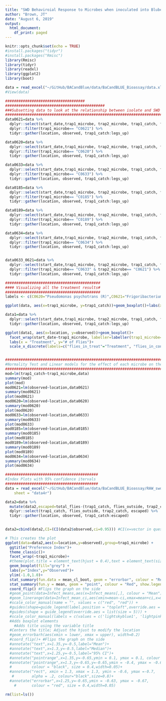```yaml
---
title: "SWD Behaviroial Response to Microbes when inoculated into Bluberry Juice"
author: "Brown, JT"
date: "August 6, 2019"
output:
  html_document:
    df_print: paged
---
```


```r
knitr::opts_chunk$set(echo = TRUE)
#install.packages("tidyr")
#install.packages("Rmisc")
library(Rmisc)
library(tidyr)
library(readxl)
library(ggplot2)
library(boot)

data = read_excel("~/GitHub/BACandBlue/data/BaCandBLUE_Bioassay/data.xlsx")
#View(data)
```

```r
####################################
#############################################
###Subsetting data to look at the relationship between isolate and SWD behaviors
#################################################################################
data0621=data %>% 
  dplyr::select(start_date,trap1_microbe, trap2_microbe, trap1_catch, flies_outside, trap2_catch,legs_up) %>% 
  dplyr::filter(trap1_microbe== "C0621") %>% 
  tidyr::gather(location, observed, trap1_catch:legs_up) 

data0620=data %>% 
  dplyr::select(start_date,trap1_microbe, trap2_microbe, trap1_catch, flies_outside, trap2_catch,legs_up) %>% 
  dplyr::filter(trap1_microbe== "C0620") %>% 
  tidyr::gather(location, observed, trap1_catch:legs_up)

data0633=data %>% 
  dplyr::select(start_date,trap1_microbe, trap2_microbe, trap1_catch, flies_outside, trap2_catch,legs_up) %>% 
  dplyr::filter(trap1_microbe== "C0633") %>% 
  tidyr::gather(location, observed, trap1_catch:legs_up) 

data0185=data %>% 
  dplyr::select(start_date,trap1_microbe, trap2_microbe, trap1_catch, flies_outside, trap2_catch,legs_up) %>% 
  dplyr::filter(trap1_microbe== "C0185") %>% 
  tidyr::gather(location, observed, trap1_catch:legs_up) 

data0189=data %>% 
  dplyr::select(start_date,trap1_microbe, trap2_microbe, trap1_catch, flies_outside, trap2_catch,legs_up) %>% 
  dplyr::filter(trap1_microbe== "C0189") %>% 
  tidyr::gather(location, observed, trap1_catch:legs_up) 

data0634=data %>% 
  dplyr::select(start_date,trap1_microbe, trap2_microbe, trap1_catch, flies_outside, trap2_catch,legs_up) %>% 
  dplyr::filter(trap1_microbe== "C0634") %>% 
  tidyr::gather(location, observed, trap1_catch:legs_up) 


data0633_0621=data %>% 
  dplyr::select(start_date,trap1_microbe, trap2_microbe, trap1_catch, flies_outside, trap2_catch,legs_up) %>% 
  dplyr::filter(trap1_microbe== "C0633" & trap2_microbe== "C0621") %>% 
  tidyr::gather(location, observed, trap1_catch:legs_up) 

###########################################
#### Visualizing all the treatment results#
###########################################
labels <- c(C0620="Pseudomonas psychotrans (R)",C0621="Frigoribacterium faeni (R)",C0633="Pantoe agglomerans (A)",C0185="Bacillus subtillis (A)",C0189="Bacillus siamensis (R)",C0634="Enterobacteriaceae spp. (R)")

ggplot(data, aes(x=trap1_microbe, y=trap1_catch))+geom_boxplot()+labs(x = "Microbe ID", y="# of Flies")

data1=data %>% 
  dplyr::select(start_date,trap1_microbe, trap2_microbe, trap1_catch, flies_outside, trap2_catch,legs_up) %>% 
  tidyr::gather(location, observed, trap1_catch:legs_up)

ggplot(data1, aes(x=location, y=observed))+geom_boxplot()+
  facet_wrap(start_date~trap1_microbe, labeller=labeller(trap1_microbe=labels))+
  labs(x = "Treatment", y="# of Flies")+
  scale_x_discrete(labels=c("flies_in_treat"="Treatment", "flies_in_control"="Control", "flies_outside"="No Choice"))


##########################################################################################
#Normality Test and Linear models for the effect of each microbe on the flies in treatment
##########################################################################################
mod=lm(trap1_catch~trap1_microbe,data)
summary(mod)
plot(mod)
mod0621=lm(observed~location,data0621)
summary(mod0621)
plot(mod0621)
mod0620=lm(observed~location,data0620)
summary(mod0620)
plot(mod0620)
mod0633=lm(observed~location,data0633)
summary(mod0633)
plot(mod0633)
mod0185=lm(observed~location,data0185)
summary(mod0185)
plot(mod0185)
mod0189=lm(observed~location,data0189)
summary(mod0189)
plot(mod0189)
mod0634=lm(observed~location,data0634)
summary(mod0634)
plot(mod0634)
```

```r
##########################################
#Index Plots with 95% confidence itervals
##########################################
data = read_excel("~/GitHub/BACandBlue/data/BaCandBLUE_Bioassay/RAW_swd_vs_inoculated_blueberryjuice.xlsx", 
    sheet = "data4r")

data2=data %>% 
  mutate(data2,escaped=total_flies-(trap1_catch, flies_outside, trap2_catch, legs_up)) %>% 
  dplyr::select(trap1_catch, flies_outside, trap2_catch, escaped) %>% 
  tidyr::gather(location, observed, trap1_catch:escaped)
  

data2=cbind(data2,CI=(CI(data2$observed,ci=0.95))) #CI(x=vector in question, ci=interval to be calculated)

# This creates the plot
ggplot(data=data2,aes(x=location,y=observed),group=trap1_microbe) + 
  ggtitle("Preference Index")+
  theme_classic()+
  facet_wrap(~trap1_microbe)+
  #theme(plot.title = element_text(hjust = 0.4),text = element_text(size=20), axis.text.y = element_text(angle=90, hjust=1,color="black"), axis.text.x = element_text(angle=0, hjust=1,color="black"))+ 
  geom_boxplot(fill="grey") + 
  labs(y="Index",y="Observed")+
  ylim(-1.0,1.0)+
  stat_summary(fun.data = mean_cl_boot, geom = "errorbar", colour = "Red",width=.1, show.legend=TRUE)+
  stat_summary(fun.y = mean, geom = "point", colour = "Red", show.legend=TRUE)+
  coord_flip() #Flips the graph on the side
  #geom_point(data=Infect_means,aes(x=Infect_means[,], colour = "Mean"),shape=21, size=2) +
  #geom_linerange(data=Infect_mean_ci,aes(xmin=mean-ci,xmax=mean+ci,x=mean,color="95% CI")) +
  #scale_color_manual(name = "", values = c("red", "red")) +
  #guides(shape=guide_legend(label.position = "topleft",override.aes = list()))+
  #guides(shape = guide_legend(override.aes = list(size = 5))) +
  #scale_color_manual(labels = c(values = c('lightskyblue1', 'lightpink'),'95% CI', 'Mean')) +
  #Adds boxplot elements
    #Adds title using the variable title
  #Centers the title; Adjust the hjust to modify the location
  #geom_errorbarh(aes(xmin = lower, xmax = upper), width=0.2)
  #coord_flip()+ #Flips the graph on the side
  #annotate("text",x=1.35,y=-0.5,label="Mean")+
  #annotate("text",x=1.3,y=-0.5,label="Median")+
  #annotate("text",x=1.25,y=-0.5,label="95% CI")+
  #annotate("pointrange",x=1.35,y=-0.65,ymin = 0.1, ymax = 0.1, colour = "red", size = 0.1)+
  #annotate("pointrange",x=1.3,y=-0.65,y=-0.65,ymin = -0.4, ymax = -0.6,
  #         colour = "black", size = 0.4,width=0.05)+
  #annotate("rect", xmin = 1.3, xmax = 1.3, ymin = -0.6, ymax =-0.7,
   #        alpha = .2, colour="black",size=0.8)+
  #annotate("errorbar",x=1.25,y=-0.65,ymin = -0.63, ymax = -0.67,
    #       colour = "red", size = 0.4,width=0.05)

rm(list=ls())

```
